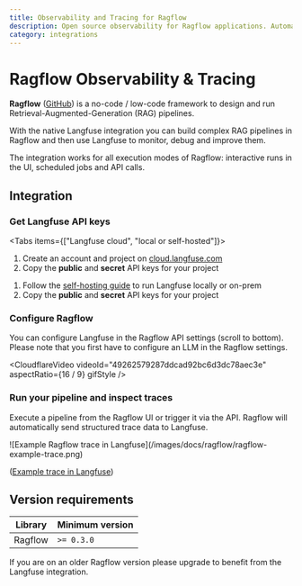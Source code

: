 ```yaml
---
title: Observability and Tracing for Ragflow
description: Open source observability for Ragflow applications. Automatically capture detailed traces and metrics for every request built with Ragflow.
category: integrations
---
```


# Ragflow Observability & Tracing

**Ragflow** ([GitHub](https://github.com/ragflow-ai/ragflow)) is a no-code / low-code framework to design and run Retrieval-Augmented-Generation (RAG) pipelines.

With the native Langfuse integration you can build complex RAG pipelines in Ragflow and then use Langfuse to monitor, debug and improve them.

The integration works for all execution modes of Ragflow: interactive runs in the UI, scheduled jobs and API calls.

## Integration

<Steps>

### Get Langfuse API keys

<Tabs items={["Langfuse cloud", "local or self-hosted"]}>
<Tab>

1. Create an account and project on [cloud.langfuse.com](https://cloud.langfuse.com/auth/sign-up)
2. Copy the **public** and **secret** API keys for your project

</Tab>
<Tab>

1. Follow the [self-hosting guide](/docs/get-started/) to run Langfuse locally or on-prem
2. Copy the **public** and **secret** API keys for your project

</Tab>
</Tabs>

### Configure Ragflow

You can configure Langfuse in the Ragflow API settings (scroll to bottom). Please note that you first have to configure an LLM in the Ragflow settings.

<CloudflareVideo
  videoId="49262579287ddcad92bc6d3dc78aec3e"
  aspectRatio={16 / 9}
  gifStyle
/>


### Run your pipeline and inspect traces

Execute a pipeline from the Ragflow UI or trigger it via the API. Ragflow will automatically send structured trace data to Langfuse.

<Frame border fullWidth>
  ![Example Ragflow trace in Langfuse](/images/docs/ragflow/ragflow-example-trace.png)
</Frame>

([Example trace in Langfuse](https://cloud.langfuse.com/project/cloramnkj0002jz088vzn1ja4/traces/0bde9629-4251-4386-b583-26101b8e7561?timestamp=2025-05-09T19%3A15%3A37.797Z&display=details&observation=823997d8-ac40-40f3-8e7b-8aa6753b499e))

</Steps>

## Version requirements

| Library | Minimum version |
| --- | --- |
| Ragflow | `>= 0.3.0` |

If you are on an older Ragflow version please upgrade to benefit from the Langfuse integration.